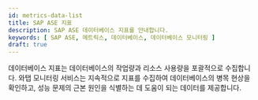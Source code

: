 ```yaml
---
id: metrics-data-list
title: SAP ASE 지표
description: SAP ASE 데이터베이스 지표를 안내합니다.
keywords: [ SAP ASE, 메트릭스, 데이터베이스, 데이터베이스 모니터링 ]
draft: true
---
```


데이터베이스 지표는 데이터베이스의 작업량과 리소스 사용량을 포괄적으로 수집합니다. 와탭 모니터링 서비스는 지속적으로 지표를 수집하여 데이터베이스의 병목 현상을 확인하고, 성능 문제의 근본 원인을 식별하는 데 도움이 되는 데이터를 제공합니다.


<Xosmetrics />